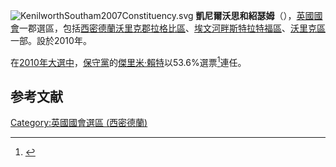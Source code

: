 [[File:KenilworthSoutham2007Constituency.svg|right]]
'''凱尼爾沃思和紹瑟姆'''（{{lang-en|Kenilworth and Southam}}），[[英國|英國]][[英國國會|國會]]一郡選區，包括[[西密德蘭|西密德蘭]][[沃里克郡|沃里克郡]][[拉格比區|拉格比區]]、[[埃文河畔斯特拉特福區|埃文河畔斯特拉特福區]]、[[沃里克區|沃里克區]]一部。設於2010年。

在[[2010年英國大選|2010年大選中]]，[[保守黨_(英國)|保守黨]]的[[傑里米·賴特|傑里米·賴特]]以53.6%選票<ref name="">{{cite news
|publisher=[[英國廣播公司|英國廣播公司]]
|date=2010年5月7日
|title=Election 2010/Constituency/Kenilworth and Southam
|url=http://news.bbc.co.uk/1/shared/election2010/results/constituency/c40.stm
|accessdate=2010年7月9日
|archive-date=2012年3月10日
|archive-url=https://web.archive.org/web/20120310133444/http://news.bbc.co.uk/1/shared/election2010/results/constituency/c40.stm
|dead-url=no
}}</ref>連任。

==参考文献==
<div class="references-small">
<references></references>
</div>

{{DEFAULTSORT:Kenilworth and Southam (UK Parliament constituency)}}
[[Category:英國國會選區_(西密德蘭)|Category:英國國會選區 (西密德蘭)]]